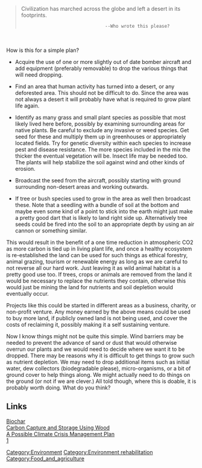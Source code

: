 <br /><br />
<blockquote>
Civilization has marched across the globe and left a desert in its footprints.
								--Who wrote this please?

</blockquote>
<br /><br />
How is this for a simple plan?

* Acquire the use of one or more slightly out of date bomber aircraft and add equipment (preferably removable) to drop the various things that will need dropping.

* Find an area that human activity has turned into a desert, or any deforested area.  This should not be difficult to do. Since the area was not always a desert it will probably have what is required to grow plant life again.

* Identify as many grass and small plant species as possible that most likely lived here before, possibly by examining surrounding areas for native plants.  Be careful to exclude any invasive or weed species.  Get seed for these and multiply them up in greenhouses or appropriately located fields.  Try for genetic diversity within each species to increase pest and disease resistance.  The more species included in the mix the thicker the eventual vegetation will be. Insect life may be needed too.  The plants will help stabilize the soil against wind and other kinds of erosion.

* Broadcast the seed from the aircraft, possibly starting with ground surrounding non-desert areas and working outwards.

* If tree or bush species used to grow in the area as well then broadcast these.  Note that a seedling with a bundle of soil at the bottom and maybe even some kind of a point to stick into the earth might just make a pretty good dart that is likely to land right side up.  Alternatively tree seeds could be fired into the soil to an appropriate depth by using an air cannon or something similar.

This would result in the benefit of a one time reduction in atmospheric CO2 as more carbon is tied up in living plant life, and once a healthy ecosystem is re-established the land can be used for such things as ethical forestry, animal grazing, tourism or renewable energy as long as we are careful to not reverse all our hard work.  Just leaving it as wild animal habitat is a pretty good use too.  If trees, crops or animals are removed from the land it would be necessary to replace the nutrients they contain, otherwise this would just be mining the land for nutrients and soil depletion would eventually occur.

Projects like this could be started in different areas as a business, charity, or non-profit venture.  Any money earned by the above means could be used to buy more land, if publicly owned land is not being used, and cover the costs of reclaiming it, possibly making it a self sustaining venture.

Now I know things might not be quite this simple.  Wind barriers may be needed to prevent the advance of sand or dust that would otherwise overrun our plants and we would need to decide where we want it to be dropped.  There may be reasons why it is difficult to get things to grow such as nutrient depletion.  We may need to drop additional items such as initial water, dew collectors (biodegradable please), micro-organisms, or a bit of ground cover to help things along.  We might actually need to do things on the ground (or not if we are clever.)  All told though, where this is doable, it is probably worth doing.  What do you think?

==Links==
[[Biochar]]<br />
[[Carbon Capture and Storage Using Wood]]<br />
[[A Possible Climate Crisis Management Plan]]<br />
[http://www.olivotto.com/carbon/index.html]

[[Category:Environment]]
[[Category:Environment rehabilitation]]
[[Category:Food_and_agriculture]]